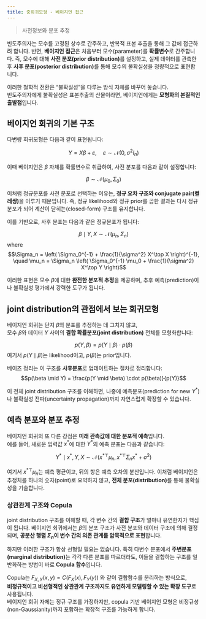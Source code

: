```yaml
---
title: 중회귀모형 - 베이지언 접근
---
```

> 사전정보와 분포 추정

빈도주의자는 모수를 고정된 상수로 간주하고, 반복적 표본 추출을 통해 그 값에 접근하려 합니다. 반면, **베이지언 접근**은 처음부터 모수(parameter)를 **확률변수**로 간주합니다. 즉, 모수에 대해 **사전 분포(prior distribution)**를 설정하고, 실제 데이터를 관측한 후 **사후 분포(posterior distribution)**를 통해 모수의 불확실성을 정량적으로 표현합니다.

이러한 철학적 전환은 “불확실성”을 다루는 방식 자체를 바꾸어 놓습니다.  
빈도주의자에게 불확실성은 표본추출의 산물이라면, 베이지언에게는 **모형화의 본질적인 출발점**입니다.

## 베이지언 회귀의 기본 구조

다변량 회귀모형은 다음과 같이 표현됩니다:

$$Y = X\beta + \varepsilon, \quad \varepsilon \sim \mathcal{N}(0, \sigma^2 I_n)$$

이때 베이지언은 $\beta$ 자체를 확률변수로 취급하여, 사전 분포를 다음과 같이 설정합니다:

$$\beta \sim \mathcal{N}(\mu_0, \Sigma_0)$$

이처럼 정규분포를 사전 분포로 선택하는 이유는, **정규 오차 구조와 conjugate pair(켤레쌍)**을 이루기 때문입니다. 즉, 정규 likelihood와 정규 prior를 곱한 결과는 다시 정규 분포가 되어 계산이 닫히는(closed-form) 구조를 유지합니다.

이를 기반으로, 사후 분포는 다음과 같은 정규분포가 됩니다:

$$\beta \mid Y, X \sim \mathcal{N}(\mu_n, \Sigma_n)$$
where
$$\Sigma_n = \left( \Sigma_0^{-1} + \frac{1}{\sigma^2} X^\top X \right)^{-1}, \quad \mu_n = \Sigma_n \left( \Sigma_0^{-1} \mu_0 + \frac{1}{\sigma^2} X^\top Y \right)$$

이러한 표현은 모수 $\beta$에 대한 **완전한 분포적 추정**을 제공하며, 추후 예측(prediction)이나 불확실성 평가에서 강력한 도구가 됩니다.

## joint distribution의 관점에서 보는 회귀모형

베이지언 회귀는 단지 $\beta$의 분포를 추정하는 데 그치지 않고,  
모수 $\beta$와 데이터 $Y$ 사이의 **결합 확률분포(joint distribution)** 전체를 모형화합니다:

$$p(Y, \beta) = p(Y \mid \beta) \cdot p(\beta)$$
여기서 $p(Y \mid \beta)$는 likelihood이고, $p(\beta)$는 prior입니다.  

베이즈 정리는 이 구조를 **사후분포**로 업데이트하는 절차로 정리합니다:
$$p(\beta \mid Y) = \frac{p(Y \mid \beta) \cdot p(\beta)}{p(Y)}$$

이 전체 joint distribution 구조를 이해하면, 나중에 예측분포(prediction for new $Y^\ast$)나 불확실성 전파(uncertainty propagation)까지 자연스럽게 확장할 수 있습니다.

## 예측 분포와 분포 추정

베이지언 회귀의 또 다른 강점은 **미래 관측값에 대한 분포적 예측**입니다.  
예를 들어, 새로운 입력값 $x^\ast$에 대한 $Y^\ast$의 예측 분포는 다음과 같습니다:

$$Y^\ast \mid x^\ast, Y, X \sim \mathcal{N}\left( x^{\ast \top} \mu_n, x^{\ast \top} \Sigma_n x^\ast + \sigma^2 \right)$$

여기서 $x^{\ast \top} \mu_n$는 예측 평균이고, 뒤의 항은 예측 오차의 분산입니다. 이처럼 베이지언은 추정치를 하나의 숫자(point)로 요약하지 않고, **전체 분포(distribution)**를 통해 불확실성을 기술합니다.


### 상관관계 구조와 Copula

joint distribution 구조를 이해할 때, 각 변수 간의 **결합 구조**가 얼마나 유연한지가 핵심이 됩니다. 베이지언 회귀에서는 $\beta$의 분포 구조가 사전 분포와 데이터 구조에 의해 결정되며, **공분산 행렬 $\Sigma_n$이 변수 간의 의존 관계를 암묵적으로 표현**합니다.

하지만 이러한 구조가 항상 선형일 필요는 없습니다.  특히 다변수 분포에서 **주변분포(marginal distribution)**는 각각 다른 분포를 따르더라도, 이들을 결합하는 구조를 일반화하는 방법이 바로 **Copula 함수**입니다.

Copula는 $F_{X,Y}(x,y) = C(F_X(x), F_Y(y))$ 와 같이 결합함수를 분리하는 방식으로,  
**비정규적이고 비선형적인 상관관계 구조까지도 유연하게 모델링할 수 있는 확장 도구**로 사용됩니다.  
베이지언 회귀 자체는 정규 구조를 가정하지만, copula 기반 베이지언 모형은 비정규성(non-Gaussianity)까지 포함하는 확장적 구조를 가능하게 합니다.